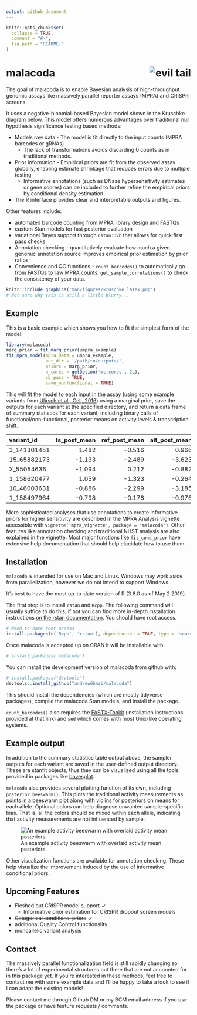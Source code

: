 ```yaml
---
output: github_document
---
```


<!-- README.md is generated from README.Rmd. Please edit that file -->

```r
knitr::opts_chunk$set(
  collapse = TRUE,
  comment = "#>",
  fig.path = "README-"
)
```

# malacoda <img src="man/figures/logo.png" align="right" title="evil tail"/>

The goal of malacoda is to enable Bayesian analysis of high-throughput genomic assays like massively parallel reporter assays (MPRA) and CRISPR screens.

It uses a negative-binomial-based Bayesian model shown in the Kruschke diagram below. This model offers numerous advantages over traditional null hypothesis significance testing based methods:  

* Models raw data - The model is fit directly to the input counts (MPRA barcodes or gRNAs)
    * The lack of transformations avoids discarding 0 counts as in traditional methods.
* Prior information - Empirical priors are fit from the observed assay globally, enabling estimate shrinkage that reduces errors due to multiple testing  
    * Informative annotations (such as DNase hypersensitivity estimates or gene scores) can be included to further refine the empirical priors by conditional density estimation.  
* The R interface provides clear and interpretable outputs and figures.

Other features include:  

* automated barcode counting from MPRA library design and FASTQs
* custom Stan models for fast posterior evaluation  
* variational Bayes support through `rstan::vb` that allows for quick first pass checks  
* Annotation checking - quantitatively evaluate how much a given genomic annotation source improves empirical prior estimation by prior ratios
* Convenience and QC functions - `count_barcodes()` to automatically go from FASTQs to raw MPRA counts. `get_sample_correlations()` to check the consistency of your data.

```r
knitr::include_graphics('man/figures/kruschke_latex.png')
# Not sure why this is still a little blurry...
```



## Example

This is a basic example which shows you how to fit the simplest form of the model:

```r
library(malacoda)
marg_prior = fit_marg_prior(umpra_example)
fit_mpra_model(mpra_data = umpra_example,
               out_dir = '/path/to/outputs/',
               priors = marg_prior,
               n_cores = getOption('mc.cores', 2L),
               vb_pass = TRUE,
               save_nonfunctional = TRUE)
```

This will fit the model to each input in the assay (using some example variants from [Ulirsch et al., Cell, 2016](https://www.ncbi.nlm.nih.gov/pubmed/27259154)) using a marginal prior, save the outputs for each variant at the specified directory, and return a data frame of summary statistics for each variant, including binary calls of functional/non-functional, posterior means on activity levels & transcription shift.

|variant_id  | ts_post_mean| ref_post_mean| alt_post_mean|is_functional | hdi_lower| hdi_upper|
|:-----------|------------:|-------------:|-------------:|:-------------|---------:|---------:|
|3_141301451 |        1.482|        -0.516|         0.966|TRUE          |     1.180|     1.761|
|15_65882173 |       -1.133|        -2.489|        -3.623|FALSE         |    -2.434|     0.119|
|X_55054636  |       -1.094|         0.212|        -0.882|TRUE          |    -1.387|    -0.799|
|1_158620477 |        1.059|        -1.323|        -0.264|TRUE          |     0.461|     1.652|
|10_46003631 |       -0.886|        -2.299|        -3.185|FALSE         |    -2.137|     0.300|
|1_158497964 |       -0.798|        -0.178|        -0.976|TRUE          |    -1.371|    -0.222|

More sophisticated analyses that use annotations to create informative priors for higher sensitivity are described in the MPRA Analysis vignette accessible with `vignette('mpra_vignette', package = 'malacoda')`. Other features like annotation checking and traditional NHST analysis are also explained in the vignette. Most major functions like `fit_cond_prior` have extensive help documentation that should help elucidate how to use them.

## Installation

`malacoda` is intended for use on Mac and Linux. Windows may work aside from parallelization, however we do not intend to support Windows.

It's best to have the most up-to-date version of R (3.6.0 as of May 2 2019).

The first step is to install `rstan` and `Rcpp`. The following command will usually suffice to do this, if not you can find more in-depth installation instructions [on the rstan documentation](https://github.com/stan-dev/rstan/wiki/RStan-Getting-Started). You should have root access. 

```r
# Need to have root access
install.packages(c('Rcpp', 'rstan'), dependencies = TRUE, type = 'source')
```

Once malacoda is accepted up on CRAN it will be installable with:

```r
# install.packages('malacoda')
```

You can install the development version of malacoda from github with:

```r
# install.packages("devtools")
devtools::install_github("andrewGhazi/malacoda")
```

This should install the dependencies (which are mostly tidyverse packages), compile the malacoda Stan models, and install the package.

`count_barcodes()` also requires the [FASTX-Tookit](http://hannonlab.cshl.edu/fastx_toolkit/index.html) (installation instructions provided at that link) and `sed` which comes with most Unix-like operating systems.

## Example output

In addition to the summary statistics table output above, the sampler outputs for each variant are saved in the user-defined output directory. These are stanfit objects, thus they can be visualized using all the tools provided in packages like [bayesplot](http://mc-stan.org/users/interfaces/bayesplot). 

`malacoda` also provides several plotting function of its own, including `posterior_beeswarm()`. This plots the traditional activity measurements as points in a beeswarm plot along with violins for posteriors on means for each allele. Optional colors can help diagnose unwanted sample-specific bias. That is, all the colors should be mixed within each allele, indicating that activity measurements are not influenced by sample.

![An example activity beeswarm with overlaid activity mean posteriors](man/figures/posterior_beeswarm_example.png)

Other visualization functions are available for annotation checking. These help visualize the improvement induced by the use of informative conditional priors.

## Upcoming Features

* ~~Fleshed out CRISPR model support~~ ✓
  + Informative prior estimation for CRISPR dropout screen models 
* ~~Categorical conditional priors~~ ✓
* additional Quality Control functionality
* monoallelic variant analysis

## Contact

The massively parallel functionalization field is still rapidly changing so there's a lot of experimental structures out there that are not accounted for in this package yet. If you're interested in these methods, feel free to contact me with some example data and I'll be happy to take a look to see if I can adapt the existing models!

Please contact me through Github DM or my BCM email address if you use the package or have feature requests / comments.
